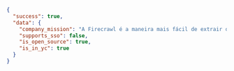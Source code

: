 ```json JSON
{
  "success": true,
  "data": {
    "company_mission": "A Firecrawl é a maneira mais fácil de extrair dados da web. Desenvolvedores a utilizam para, de forma confiável, converter URLs em markdown pronto para LLM ou em dados estruturados com uma única chamada de API.",
    "supports_sso": false,
    "is_open_source": true,
    "is_in_yc": true
  }
}
```
